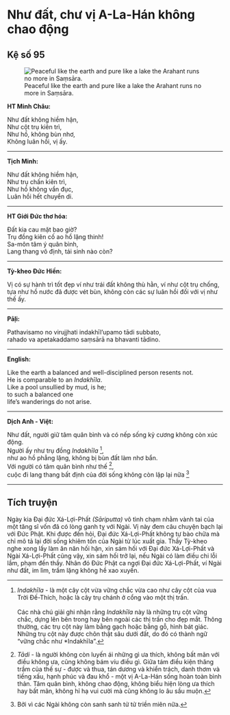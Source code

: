 # Như đất, chư vị A-La-Hán không chao động {- #nhu-dat-chu-vi-a-la-han-khong-chao-dong}

## Kệ số 95 {- #ke-so-95}

![Peaceful like the earth and pure like a lake the Arahant runs no more in Saṃsāra.](images/kinh-phap-cu-ke-so-95-dhammapada-verse-95.jpg){fig-align="center" .lightbox}

**HT Minh Châu:**

Như đất không hiềm hận,  
Như cột trụ kiên trì,  
Như hồ, không bùn nhơ,  
Không luân hồi, vị ấy.  

<hr class="divider">

**Tịch Minh:**

Như đất không hiềm hận,  
Như trụ chấn kiên trì,  
Như hồ không vẩn đục,  
Luân hồi hết chuyển di.  

<hr class="divider">

**HT Giới Đức thơ hóa:**

Ðất kia cau mặt bao giờ?  
Trụ đồng kiên cố ao hồ lặng thinh!  
Sa-môn tâm ý quân bình,  
Lang thang vô định, tái sinh nào còn?  

<hr class="divider">

**Tỳ-kheo Đức Hiền:**

Vị có sự hành trì tốt đẹp ví như trái đất không thù hằn, ví như cột trụ chống, tựa như hồ nước đã được vét bùn, không còn các sự luân hồi đối với vị như thế ấy.

<hr class="divider">

**Pāḷi:**

Pathavisamo no virujjhati indakhīl'upamo tādi subbato,  
rahado va apetakaddamo saṃsārā na bhavanti tādino.  

<hr class="divider">

**English:**

Like the earth a balanced and well-disciplined person resents not.  
He is comparable to an *Indakhīla*.  
Like a pool unsullied by mud, is he;  
to such a balanced one  
life's wanderings do not arise.  

<hr class="divider">

**Dịch Anh - Việt:**

Như đất, người giữ tâm quân bình và có nếp sống kỷ cương không còn xúc động.  
Người ấy như trụ đồng *Indakhīla* [^1],  
như ao hồ phẳng lặng, không bị bùn đất làm nhơ bẩn.  
Với người có tâm quân bình như thế [^2],  
cuộc đi lang thang bất định của đời sống không còn lặp lại nữa [^3]  

<hr class="divider">

## Tích truyện {- #tich-truyen}

Ngày kia Ðại đức Xá-Lợi-Phất *(Sāriputta)* vô tình chạm nhằm vành tai của một tăng sĩ vốn đã có lòng ganh tỵ với Ngài. Vị này đem câu chuyện bạch lại với Ðức Phật. Khi được đến hỏi, Ðại đức Xá-Lợi-Phất không tự bào chữa mà chỉ mô tả lại đời sống khiêm tốn của Ngài từ lúc xuất gia. Thầy Tỳ-kheo nghe xong lấy làm ăn năn hối hận, xin sám hối với Ðại đức Xá-Lợi-Phất và Ngài Xá-Lợi-Phất cũng vậy, xin sám hối trở lại, nếu Ngài có làm điều chi lỗi lầm, phạm đến thầy. Nhân đó Ðức Phật ca ngợi Ðại đức Xá-Lợi-Phất, ví Ngài như đất, im lìm, trầm lặng không hề xao xuyến.

[^1]: *Indakhīla* - là một cây cột vừa vững chắc vừa cao như cây cột của vua Trời Ðế-Thích, hoặc là cây trụ chánh ở cổng vào một thị trấn.
<br><br>
Các nhà chú giải ghi nhận rằng *Indakhīla* này là những trụ cột vững chắc, dựng lên bên trong hay bên ngoài các thị trấn cho đẹp mắt. Thông thường, các trụ cột này làm bằng gạch hoặc bằng gỗ, hình bát giác. Những trụ cột này được chôn thật sâu dưới đất, do đó có thành ngữ "vững chắc như *Indakhīla".

[^2]: *Tādi* - là người không còn luyến ái những gì ưa thích, không bất mãn với điều không ưa, cũng không bám víu điều gì. Giữa tám điều kiện thăng trầm của thế sự - được và thua, tán dương và khiển trách, danh thơm và tiếng xấu, hạnh phúc và đau khổ - một vị A-La-Hán sống hoàn toàn bình thản. Tâm quân bình, không chao động, không biểu hiện lòng ưa thích hay bất mãn, không hỉ hạ vui cười mà cũng không lo âu sầu muộn.

[^3]: Bởi vì các Ngài không còn sanh sanh tử tử triền miên nữa.